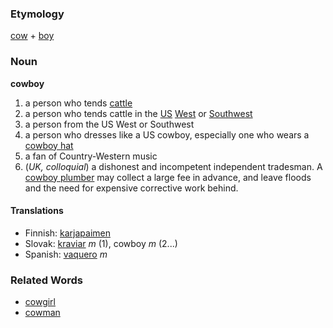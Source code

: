 === Etymology ===
[[cow]] + [[boy]]
=== Noun ===
'''cowboy'''
#a person who tends [[cattle]]
#a person who tends cattle in the [[US]] [[West]] or [[Southwest]]
#a person from the US West or Southwest
#a person who dresses like a US cowboy, especially one who wears a [[cowboy hat]]
#a fan of Country-Western music
# (''UK, colloquial'') a dishonest and incompetent independent tradesman. A [[cowboy plumber]] may collect a large fee in advance, and leave floods and the need for expensive corrective work behind. 
==== Translations ====
*Finnish: [[karjapaimen]]
*Slovak: [[kraviar]] ''m'' (1), cowboy ''m'' (2...)
*Spanish: [[vaquero]] ''m''

=== Related Words ===
*[[cowgirl]]
*[[cowman]]